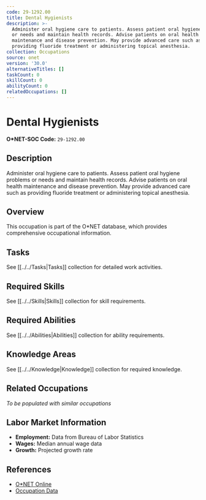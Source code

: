 ```yaml
---
code: 29-1292.00
title: Dental Hygienists
description: >-
  Administer oral hygiene care to patients. Assess patient oral hygiene problems
  or needs and maintain health records. Advise patients on oral health
  maintenance and disease prevention. May provide advanced care such as
  providing fluoride treatment or administering topical anesthesia.
collection: Occupations
source: onet
version: '30.0'
alternativeTitles: []
taskCount: 0
skillCount: 0
abilityCount: 0
relatedOccupations: []
---
```

# Dental Hygienists

**O*NET-SOC Code:** `29-1292.00`

## Description

Administer oral hygiene care to patients. Assess patient oral hygiene problems or needs and maintain health records. Advise patients on oral health maintenance and disease prevention. May provide advanced care such as providing fluoride treatment or administering topical anesthesia.

## Overview

This occupation is part of the O*NET database, which provides comprehensive occupational information.

## Tasks

See [[../../Tasks|Tasks]] collection for detailed work activities.

## Required Skills

See [[../../Skills|Skills]] collection for skill requirements.

## Required Abilities

See [[../../Abilities|Abilities]] collection for ability requirements.

## Knowledge Areas

See [[../../Knowledge|Knowledge]] collection for required knowledge.

## Related Occupations

*To be populated with similar occupations*

## Labor Market Information

- **Employment:** Data from Bureau of Labor Statistics
- **Wages:** Median annual wage data
- **Growth:** Projected growth rate

## References

- [O*NET Online](https://www.onetonline.org/link/summary/29-1292.00)
- [Occupation Data](https://www.onetcenter.org/)
